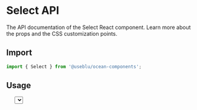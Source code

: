 
<Meta title="Components/Select" component={Select} />

# Select API

The API documentation of the Select React component. Learn more about the props and the CSS customization points.

## Import

```javascript
import { Select } from '@useblu/ocean-components';
```

## Usage

<Canvas withSource="open" withToolbar>
  <Story name="Usage">
    <Select
      label="Label"
      defaultValue={1}
      options={[
        { value: 1, label: 'Option 1' },
        { value: 2, label: 'Option 2' },
      ]}
      helperText="Just a small info ;)"
      disabled
    />
  </Story>
</Canvas>

## Props

<ArgsTable of="." />

Any other props supplied will be provided to the select component.

## CSS

| Global class                     | Description                                                   |
| -------------------------------- | ------------------------------------------------------------- |
| .ods-select\_\_root              | Styles applied to the root element.                           |
| .ods-select\_\_control           | Styles applied to the control element.                        |
| .ods-select\_\_control--expanded | Styles applied to the control element if the popup is open.   |
| .ods-select\_\_control--error    | Styles applied to the control element if error={true}.        |
| .ods-select\_\_value             | Styles applied to the value element.                          |
| .ods-select\_\_value--empty      | Styles applied to the value element when placeholder appears. |
| .ods-select\_\_arrow             | Styles applied to the arrow element.                          |
| .ods-select\_\_arrow--down       | Styles applied to the arrow element if the popup is close.    |
| .ods-select\_\_arrow--up         | Styles applied to the arrow element if the popup is open.     |
| .ods-select\_\_arrow--disabled   | Styles applied to the arrow element if disabled={true}.       |
| .ods-select\_\_listbox-wrapper   | Styles applied to the popup element.                          |
| .ods-select\_\_listbox           | Styles applied to the listbox element.                        |
| .ods-select\_\_option            | Styles applied to the option element.                         |
| .ods-select\_\_option--selected  | Styles applied to the selected option in the listbox.         |

If that's not sufficient, you can check the [implementation of the component](https://github.com/Pagnet/ocean-ds-web/blob/master/src/Select/Select.tsx) for more detail.

## Inheritance

The props of the [FormControl](?path=/docs/components-formcontrol--page) component are also available.

## Playground

<Canvas>
  <Story
    name="Playground"
    args={{
      label: 'Label',
      placeholder: 'Placeholder...',
      helperText: 'Some text here!',
      error: false,
      blocked: false,
      disabled: false,
      options: Array.from(Array(10), (x, index) => ({
        value: `opt-${index + 1}`,
        label: `Option ${index + 1}`,
      })),
    }}
    argTypes={{
      value: { control: null },
    }}
  >
    {(args) => (
      <div>
        <Select {...args} />
        <p>
          Lorem ipsum dolor sit amet, consectetur adipiscing elit. Nam euismod
          molestie risus, sed hendrerit nisl viverra vitae. Ut dignissim lorem
          ante, ac lacinia magna placerat nec. Morbi eu pellentesque dolor.
          Nulla eget neque a mi consequat bibendum quis sed augue. Fusce auctor
          pellentesque fringilla. Sed eu enim pellentesque, vulputate lectus et,
          consectetur magna. Pellentesque euismod libero enim, in blandit est
          rhoncus at. Orci varius natoque penatibus et magnis dis parturient
          montes, nascetur ridiculus mus. Vestibulum sit amet luctus dui.
        </p>
      </div>
    )}
  </Story>
</Canvas>
